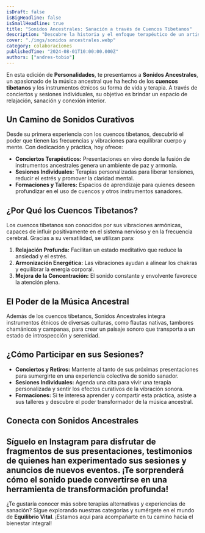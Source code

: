 ```yaml
---
isDraft: false
isBigHeadline: false
isSmallHeadline: true
title: "Sonidos Ancestrales: Sanación a través de Cuencos Tibetanos"
description: "Descubre la historia y el enfoque terapéutico de un artista que transforma vidas con música ancestral."
cover: "./imgs/sonidos ancestrales.webp"
category: colaboraciones
publishedTime: "2024-08-01T10:00:00.000Z"
authors: ["andres-tobio"]
---
```


En esta edición de **Personalidades**, te presentamos a **Sonidos Ancestrales**, un apasionado de la música ancestral que ha hecho de los **cuencos tibetanos** y los instrumentos étnicos su forma de vida y terapia. A través de conciertos y sesiones individuales, su objetivo es brindar un espacio de relajación, sanación y conexión interior.

## Un Camino de Sonidos Curativos

Desde su primera experiencia con los cuencos tibetanos, descubrió el poder que tienen las frecuencias y vibraciones para equilibrar cuerpo y mente. Con dedicación y práctica, hoy ofrece:

- **Conciertos Terapéuticos:** Presentaciones en vivo donde la fusión de instrumentos ancestrales genera un ambiente de paz y armonía.
- **Sesiones Individuales:** Terapias personalizadas para liberar tensiones, reducir el estrés y promover la claridad mental.
- **Formaciones y Talleres:** Espacios de aprendizaje para quienes deseen profundizar en el uso de cuencos y otros instrumentos sanadores.

## ¿Por Qué los Cuencos Tibetanos?

Los cuencos tibetanos son conocidos por sus vibraciones armónicas, capaces de influir positivamente en el sistema nervioso y en la frecuencia cerebral. Gracias a su versatilidad, se utilizan para:

1. **Relajación Profunda:** Facilitan un estado meditativo que reduce la ansiedad y el estrés.
2. **Armonización Energética:** Las vibraciones ayudan a alinear los chakras y equilibrar la energía corporal.
3. **Mejora de la Concentración:** El sonido constante y envolvente favorece la atención plena.

## El Poder de la Música Ancestral

Además de los cuencos tibetanos, Sonidos Ancestrales integra instrumentos étnicos de diversas culturas, como flautas nativas, tambores chamánicos y campanas, para crear un paisaje sonoro que transporta a un estado de introspección y serenidad.

## ¿Cómo Participar en sus Sesiones?

- **Conciertos y Retiros:** Mantente al tanto de sus próximas presentaciones para sumergirte en una experiencia colectiva de sonido sanador.
- **Sesiones Individuales:** Agenda una cita para vivir una terapia personalizada y sentir los efectos curativos de la vibración sonora.
- **Formaciones:** Si te interesa aprender y compartir esta práctica, asiste a sus talleres y descubre el poder transformador de la música ancestral.

## Conecta con Sonidos Ancestrales

## Síguelo en Instagram para disfrutar de fragmentos de sus presentaciones, testimonios de quienes han experimentado sus sesiones y anuncios de nuevos eventos. ¡Te sorprenderá cómo el sonido puede convertirse en una herramienta de transformación profunda!

¿Te gustaría conocer más sobre terapias alternativas y experiencias de sanación? Sigue explorando nuestras categorías y sumérgete en el mundo de **Equilibrio Vital**. ¡Estamos aquí para acompañarte en tu camino hacia el bienestar integral!
